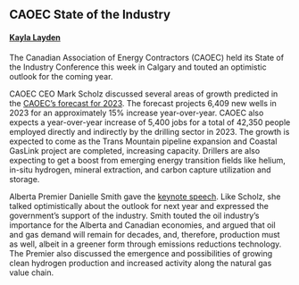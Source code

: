 ## CAOEC State of the Industry
#### [Kayla Layden](https://www.linkedin.com/in/kaylalayden/)

<!-- <center>![](stories/sec_1.png)</center> -->
<!-- <br> -->
The Canadian Association of Energy Contractors (CAOEC) held its State of the Industry Conference this week in Calgary and touted an optimistic outlook for the coming year. 

CAOEC CEO Mark Scholz discussed several areas of growth predicted in the [CAOEC's forecast for 2023](https://www.cbc.ca/news/canada/calgary/drilling-forecast-canada-oil-gas-1.6661628). The forecast projects 6,409 new wells in 2023 for an approximately 15% increase year-over-year. CAOEC also expects a year-over-year increase of 5,400 jobs for a total of 42,350 people employed directly and indirectly by the drilling sector in 2023. The growth is expected to come as the Trans Mountain pipeline expansion and Coastal GasLink project are completed, increasing capacity. Drillers are also expecting to get a boost from emerging energy transition fields like helium, in-situ hydrogen, mineral extraction, and carbon capture utilization and storage.

Alberta Premier Danielle Smith gave the [keynote speech](https://boereport.com/2022/11/25/danielle-smith-speaks-at-2022-state-of-the-industry-event/). Like Scholz, she talked optimistically about the outlook for next year and expressed the government's support of the industry. Smith touted the oil industry's importance for the Alberta and Canadian economies, and argued that oil and gas demand will remain for decades, and, therefore, production must as well, albeit in a greener form through emissions reductions technology. The Premier also discussed the emergence and possibilities of growing clean hydrogen production and increased activity along the natural gas value chain.
